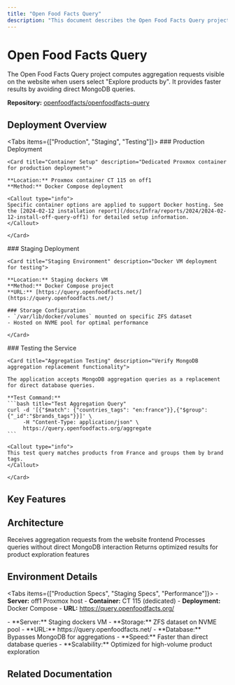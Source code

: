 ```yaml
---
title: "Open Food Facts Query"
description: "This document describes the Open Food Facts Query project, which computes aggregations for product exploration. It covers its production and staging deployments, testing methods, and how it enhances performance by avoiding direct MongoDB queries."
---
```



# Open Food Facts Query

<Card title="Performance Optimization" description="MongoDB aggregation replacement for faster product exploration">

The Open Food Facts Query project computes aggregation requests visible on the website when users select "Explore products by". It provides faster results by avoiding direct MongoDB queries.

**Repository:** [openfoodfacts/openfoodfacts-query](https://github.com/openfoodfacts/openfoodfacts-query/)

</Card>

## Deployment Overview

<Tabs items={["Production", "Staging", "Testing"]}>
  <Tab value="Production">
    ### Production Deployment
    
    <Card title="Container Setup" description="Dedicated Proxmox container for production deployment">
    
    **Location:** Proxmox container CT 115 on off1
    **Method:** Docker Compose deployment
    
    <Callout type="info">
    Specific container options are applied to support Docker hosting. See the [2024-02-12 installation report](/docs/Infra/reports/2024/2024-02-12-install-off-query-off1) for detailed setup information.
    </Callout>
    
    </Card>
  </Tab>
  
  <Tab value="Staging">
    ### Staging Deployment
    
    <Card title="Staging Environment" description="Docker VM deployment for testing">
    
    **Location:** Staging dockers VM
    **Method:** Docker Compose project
    **URL:** [https://query.openfoodfacts.net/](https://query.openfoodfacts.net/)
    
    ### Storage Configuration
    - `/var/lib/docker/volumes` mounted on specific ZFS dataset
    - Hosted on NVME pool for optimal performance
    
    </Card>
  </Tab>
  
  <Tab value="Testing">
    ### Testing the Service
    
    <Card title="Aggregation Testing" description="Verify MongoDB aggregation replacement functionality">
    
    The application accepts MongoDB aggregation queries as a replacement for direct database queries.
    
    **Test Command:**
    ```bash title="Test Aggregation Query"
    curl -d '[{"$match": {"countries_tags": "en:france"}},{"$group":{"_id":"$brands_tags"}}]' \
         -H "Content-Type: application/json" \
         https://query.openfoodfacts.org/aggregate
    ```
    
    <Callout type="info">
    This test query matches products from France and groups them by brand tags.
    </Callout>
    
    </Card>
  </Tab>
</Tabs>

## Key Features

<Cards>
  <Card
    title="Aggregation Replacement"
    description="Replaces MongoDB aggregation queries for better performance"
  />
  <Card
    title="Product Exploration"
    description="Powers the 'Explore products by' website functionality"
  />
  <Card
    title="Performance Optimization"
    description="Provides faster query results than direct database access"
  />
  <Card
    title="API Compatibility"
    description="Accepts standard MongoDB aggregation syntax"
  />
</Cards>

## Architecture

<Card title="System Architecture" description="Understanding the query service deployment">

<Steps>
  <Step title="Query Reception">
    Receives aggregation requests from the website frontend
  </Step>

  <Step title="Processing">
    Processes queries without direct MongoDB interaction
  </Step>

  <Step title="Result Delivery">
    Returns optimized results for product exploration features
  </Step>
</Steps>

</Card>

## Environment Details

<Tabs items={["Production Specs", "Staging Specs", "Performance"]}>
  <Tab value="Production Specs">
    - **Server:** off1 Proxmox host - **Container:** CT 115 (dedicated) -
    **Deployment:** Docker Compose - **URL:** https://query.openfoodfacts.org/
  </Tab>

  <Tab value="Staging Specs">
    - **Server:** Staging dockers VM - **Storage:** ZFS dataset on NVME pool -
    **URL:** https://query.openfoodfacts.net/
  </Tab>

  <Tab value="Performance">
    - **Database:** Bypasses MongoDB for aggregations - **Speed:** Faster than
    direct database queries - **Scalability:** Optimized for high-volume product
    exploration
  </Tab>
</Tabs>

## Related Documentation

<Cards>
  <Card
    title="Installation Report"
    description="Detailed setup documentation for production deployment"
    href="/docs/Infra/reports/2024/2024-02-12-install-off-query-off1"
  />
  <Card
    title="GitHub Repository"
    description="Source code and development documentation"
    href="https://github.com/openfoodfacts/openfoodfacts-query/"
  />
</Cards>
